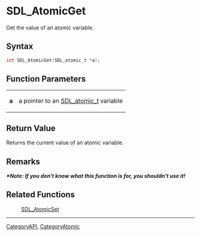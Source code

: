 = SDL_AtomicGet =

Get the value of an atomic variable.

== Syntax ==

<syntaxhighlight lang='c'>
int SDL_AtomicGet(SDL_atomic_t *a);
</syntaxhighlight>

== Function Parameters ==

{|
|'''a'''
|a pointer to an [[SDL_atomic_t]] variable
|}

== Return Value ==

Returns the current value of an atomic variable.



== Remarks ==

'''''*Note: If you don't know what this function is for, you shouldn't use
it!'''''

== Related Functions ==

:[[SDL_AtomicSet]]

----
[[CategoryAPI]], [[CategoryAtomic]]


